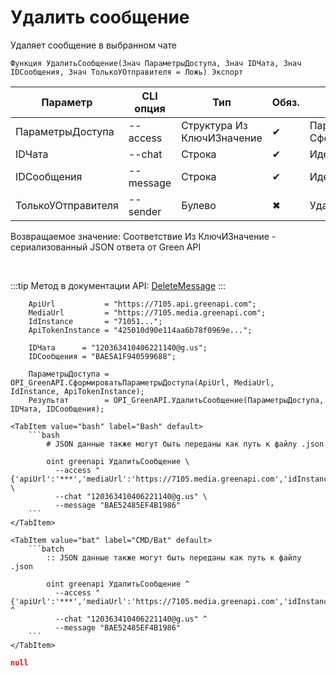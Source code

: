 ﻿---
sidebar_position: 9
---


# Удалить сообщение
 Удаляет сообщение в выбранном чате



`Функция УдалитьСообщение(Знач ПараметрыДоступа, Знач IDЧата, Знач IDСообщения, Знач ТолькоУОтправителя = Ложь) Экспорт`

  | Параметр | CLI опция | Тип | Обяз. | Назначение |
  |-|-|-|-|-|
  | ПараметрыДоступа | --access | Структура Из КлючИЗначение | &#x2714; | Параметры доступа. См. СформироватьПараметрыДоступа |
  | IDЧата | --chat | Строка | &#x2714; | Идентификатор чата |
  | IDСообщения | --message | Строка | &#x2714; | Идентификатор сообщения |
  | ТолькоУОтправителя | --sender | Булево | &#x2716; | Удалять только у отправителя |

  
  Возвращаемое значение:   Соответствие Из КлючИЗначение - сериализованный JSON ответа от Green API

<br/>

:::tip
Метод в документации API: [DeleteMessage](https://green-api.com/docs/api/service/deleteMessage/)
:::
<br/>



```bsl title="Пример использования для 1С:Предприятие/OneScript"
    ApiUrl           = "https://7105.api.greenapi.com";
    MediaUrl         = "https://7105.media.greenapi.com";
    IdInstance       = "71051...";
    ApiTokenInstance = "425010d90e114aa6b78f0969e...";

    IDЧата      = "120363410406221140@g.us";
    IDСообщения = "BAE5A1F940599688";

    ПараметрыДоступа = OPI_GreenAPI.СформироватьПараметрыДоступа(ApiUrl, MediaUrl, IdInstance, ApiTokenInstance);
    Результат        = OPI_GreenAPI.УдалитьСообщение(ПараметрыДоступа, IDЧата, IDСообщения);
```
    

 <Tabs>
  
    <TabItem value="bash" label="Bash" default>
        ```bash
            # JSON данные также могут быть переданы как путь к файлу .json
            
            oint greenapi УдалитьСообщение \
              --access "{'apiUrl':'***','mediaUrl':'https://7105.media.greenapi.com','idInstance':'7105187566','apiTokenInstance':'***'}" \
              --chat "120363410406221140@g.us" \
              --message "BAE52485EF4B1986"
        ```
    </TabItem>
  
    <TabItem value="bat" label="CMD/Bat" default>
        ```batch
            :: JSON данные также могут быть переданы как путь к файлу .json
            
            oint greenapi УдалитьСообщение ^
              --access "{'apiUrl':'***','mediaUrl':'https://7105.media.greenapi.com','idInstance':'7105187566','apiTokenInstance':'***'}" ^
              --chat "120363410406221140@g.us" ^
              --message "BAE52485EF4B1986"
        ```
    </TabItem>
</Tabs>


```json title="Результат"
null
```
